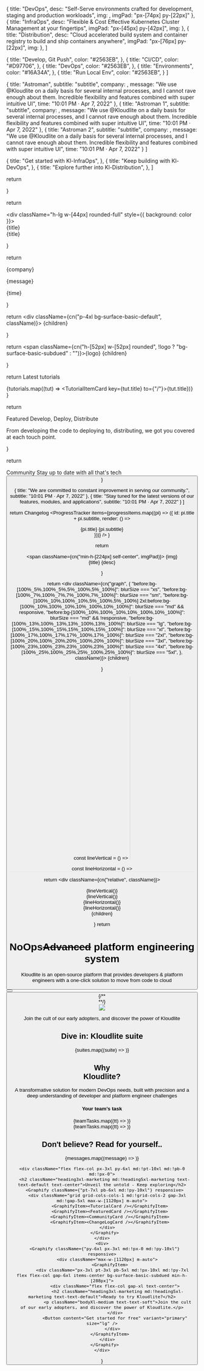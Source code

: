 



  {
    title: "DevOps",
    desc: "Self-Serve environments crafted for development, staging and production workloads",
    img: <DevopsIcon />,
    imgPad: "px-[74px] py-[22px]"
  },
  {
    title: "InfraOps",
    desc: "Flexible & Cost Effective Kubernetes Cluster Management at your fingertips",
    imgPad: "px-[45px] py-[42px]",
    img: <InfraopsIcon />
  },
  {
    title: "Distribution",
    desc: "Cloud accelerated build system and container registry to build and ship containers anywhere",
    imgPad: "px-[76px] py-[22px]",
    img: <DistributionIcon />
  },
]

  {
    title: "Develop, Git Push",
    color: "#2563EB",
  },
  {
    title: "CI/CD",
    color: "#D97706",
  },
  {
    title: "DevOps",
    color: "#2563EB",
  },
  {
    title: "Environments",
    color: "#16A34A",
  },
  {
    title: "Run Local Env",
    color: "#2563EB",
  }
]

  {
    title: "Astroman",
    subtitle: "subtitle",
    company: <TwitterLogo size={24} />,
    message: "We use @Kloudlite on a daily basis for several internal processes, and I cannot rave enough about them. Incredible flexibility and features combined with super intuitive UI",
    time: "10:01 PM · Apr 7, 2022"
  },
  {
    title: "Astroman 1",
    subtitle: "subtitle",
    company: <TwitterLogo size={24} />,
    message: "We use @Kloudlite on a daily basis for several internal processes, and I cannot rave enough about them. Incredible flexibility and features combined with super intuitive UI",
    time: "10:01 PM · Apr 7, 2022"
  },
  {
    title: "Astroman 2",
    subtitle: "subtitle",
    company: <TwitterLogo size={24} />,
    message: "We use @Kloudlite on a daily basis for several internal processes, and I cannot rave enough about them. Incredible flexibility and features combined with super intuitive UI",
    time: "10:01 PM · Apr 7, 2022"
  }
]

  {
    title: "Get started with Kl-InfraOps",
  },
  {
    title: "Keep building with Kl-DevOps",
  },
  {
    title: "Explore further into Kl-Distribution",
  },
]


  return <div>
    <div className='hidden md:!flex flex-row items-center justify-center flex-wrap gap-8xl'>
      <AWSlogoFill size={56} />
      <AWSlogoFill size={56} />
      <AWSlogoFill size={56} />
      <AWSlogoFill size={56} />
      <AWSlogoFill size={56} />
    </div>
    <div className='flex md:!hidden flex-row items-center justify-center flex-wrap gap-5xl'>
      <AWSlogoFill size={40} />
      <AWSlogoFill size={40} />
      <AWSlogoFill size={40} />
      <AWSlogoFill size={40} />
    </div>
  </div>
}


  return <div className="bg-surface-basic-subdued p-lg md:!px-2xl md:!py-xl flex flex-col md:!flex-row md:!items-center gap-lg md:!gap-2xl">
    <div className="flex flex-col gap-lg flex-1">
      <div className="h-lg w-[44px] rounded-full" style={{ background: color }}></div>
      <div className="headingMd text-text-default hidden md:!block">{title}</div>
    </div>
    <div className="headingMd text-text-default block md:!hidden">{title}</div>
    <Avatar color="one" size="md" />
  </div>
}


  return <div className="flex flex-col gap-3xl p-3xl bg-surface-basic-default min-h-[224px]">
    <div className="flex flex-row items-center gap-3xl">
      <span className="flex-1">
        <Profile name={title} subtitle={subtitle} color="one" size="md" />
      </span>
      <span>{company}</span>
    </div>
    <p className="bodyMd text-text-soft">{message}</p>
    <span className="bodySm text-text-soft">{time}</span>
  </div>
}

  return <div className={cn("p-4xl bg-surface-basic-default", className)}>
    {children}
  </div>
}

  return <Link href={to} className="flex flex-row items-center gap-xl">
    <span className={cn("h-[52px] w-[52px] rounded", !logo ? "bg-surface-basic-subdued" : "")}>{logo}</span>
    <span className="headingMd-marketing md:headingLg-marketing text-text-default">{children}</span>
  </Link>
}

  return <UntoldCard className="flex flex-col gap-4xl h-full">
    <span className="bodyLg-medium text-text-disabled">Latest tutorials</span>
    <div className="flex flex-col gap-2xl">
      {tutorials.map((tut) => <TutorialItemCard key={tut.title} to={"/"}>{tut.title}</TutorialItemCard>)}
    </div>
  </UntoldCard>
}

  return <UntoldCard className="flex flex-col gap-3xl h-full">
    <div className="flex flex-col">
      <span className="bodyLg-medium text-text-disabled">Featured</span>
      <span className="heading2xl-marketing md:heading3xl-marketing text-text-default">Develop, Deploy, Distribute</span>
    </div>
    <div className="bg-surface-basic-subdued h-[160px]"></div>
    <p className="bodyMd text-text-soft">From developing the code to deploying to, distributing, we got you covered at each touch point.</p>
  </UntoldCard>
}

  return <UntoldCard className="flex flex-col gap-3xl h-full min-h-[256px]">
    <span className="p-2xl rounded-full border border-border-disabled w-fit"><UsersThree size={32} /></span>
    <div className="flex flex-col">
      <span className="bodyLg-medium text-text-disabled">Community</span>
      <span className="heading2xl-marketing md:heading3xl-marketing text-text-default">Stay up to date with all that's tech</span>
    </div>
    <Button content="Join the Community" variant="primary-outline" size="md" />
  </UntoldCard>
}

  {
    title: "We are committed to constant improvement in serving our community.",
    subtitle: "10:01 PM · Apr 7, 2022"
  },
  {
    title: "Stay tuned for the latest versions of our features, modules, and applications",
    subtitle: "10:01 PM · Apr 7, 2022"
  }
]

  return <UntoldCard className="flex flex-col gap-3xl h-full min-h-[256px]">
    <span className="bodyLg-medium text-text-disabled">Changelog</span>
    <ProgressTracker items={progressItems.map((pi) => ({
      id: pi.title + pi.subtitle, render: () => <div className="flex flex-col gap-lg">
        <span className="headingMd-marketing md:headingLg-marketing text-text-default">{pi.title}</span>
        <span className="bodySm text-text-soft">{pi.subtitle}</span>
      </div>
    }))} />
  </UntoldCard>
}

  return <div key={title} className='bg-surface-basic-default flex flex-col h-full min-h-[416px]'>
    <span className={cn("min-h-[224px] self-center", imgPad)}>
      {img}
    </span>
    <div className="flex flex-col gap-3xl px-4xl pb-4xl">
      <span className="heading3xl-marketing md:!heading4xl-marketing text-text-default">{title}</span>
      <span className="bodyLg md:!bodyXl-medium text-text-strong">{desc}</span>
    </div>
  </div>
}

  return <div className={cn("graph", {
    "before:bg-[100%_5%,100%_5%,5%_100%,5%_100%]": blurSize === "xs",
    "before:bg-[100%_7%,100%_7%,7%_100%,7%_100%]": blurSize === "sm",
    "before:bg-[100%_10%,100%_10%,5%_100%,5%_100%] 2xl:before:bg-[100%_10%,100%_10%,10%_100%,10%_100%]": blurSize === "md" && responsive,
    "before:bg-[100%_10%,100%_10%,10%_100%,10%_100%]": blurSize === "md" && !responsive,
    "before:bg-[100%_13%,100%_13%,13%_100%,13%_100%]": blurSize === "lg",
    "before:bg-[100%_15%,100%_15%,15%_100%,15%_100%]": blurSize === "xl",
    "before:bg-[100%_17%,100%_17%,17%_100%,17%_100%]": blurSize === "2xl",
    "before:bg-[100%_20%,100%_20%,20%_100%,20%_100%]": blurSize === "3xl",
    "before:bg-[100%_23%,100%_23%,23%_100%,23%_100%]": blurSize === "4xl",
    "before:bg-[100%_25%,100%_25%,25%_100%,25%_100%]": blurSize === "5xl",
  }, className)}>
    {children}
  </div>
}

  const lineVertical = () => <svg xmlns="http://www.w3.org/2000/svg" width="2" height="100%" viewBox="0 0 2 480" fill="none" preserveAspectRatio="none">
    <path d="M1 0.000488281L1.00002 480.001" stroke="#D4D4D8" />
  </svg>

  const lineHorizontal = () => <svg xmlns="http://www.w3.org/2000/svg" width="100%" height="2" viewBox="0 0 1184 2" fill="none" preserveAspectRatio="none">
    <path d="M0 1.00122L1184 1.00132" stroke="#D4D4D8" />
  </svg>

  return <div className={cn("relative", className)}>
    <div className="absolute inset-0">
      <div className="h-[calc(100%+40px)] md:h-[calc(100%+64px)] absolute -left-xs -top-[20px] md:-top-[32px]">{lineVertical()}</div>
      <div className="h-[calc(100%+40px)] md:h-[calc(100%+64px)] absolute -right-xs -top-[20px] md:-top-[32px]">{lineVertical()}</div>
      <div className="w-[calc(100%+40px)] md:w-[calc(100%+64px)] absolute -top-xs -left-[20px] md:-left-[32px]">{lineHorizontal()}</div>
      <div className="w-[calc(100%+40px)] md:w-[calc(100%+64px)] absolute -bottom-xs -left-[20px] md:-left-[32px]">{lineHorizontal()}</div>
    </div>
    {children}
  </div>
}
  return <div className='max-w-[1440px] m-auto'>
    <div className='px-3xl py-6xl md:!px-11xl md:!pt-10xl'>
      <div className='flex flex-col gap-3xl text-center items-center'>
        <h1 className='heading3xl-marketing md:!heading6xl-marketing text-text-default text-center md:!w-[615px]'><span className="relative text-center"><span className="text-text-warning absolute -top-2/3 left-1/2 transform -translate-x-1/2">NoOps</span><strike className="no-underline strike">Advanced</strike></span> platform engineering system</h1>
        <p className='bodyLg-medium md:!bodyXl-medium text-text-soft text-center md:!w-[806px]'>Kloudlite is an open-source platform that provides developers & platform engineers with a one-click solution to move from code to cloud</p>
      </div>
      <div className='pt-6xl flex md:!flex-row flex-col gap-4xl items-center justify-center'>
        <Button content="Get started for free" variant='primary' />
        <Button content="Schedule a demo" variant='basic'/>
      </div>
    </div>
    {/**<div className='w-full illustration'></div>**/}
    <div className='w-full'>
      <img src={Illustration} className="illustration"/>
    </div>
    <div className='px-3xl py-6xl md:!px-11xl md:!py-10xl flex flex-col gap-6xl'>
      <p className='headingMd-marketing md:!headingLg-marketing text-text-strong text-center'>Join the cult of our early adopters, and discover the power of Kloudlite</p>
      <Partners/>
    </div>
    <div className='px-3xl py-6xl md:!pb-0 md:!px-0 md:!pt-10xl max-w-[1360px] m-auto'>
      <div className='flex flex-col'>
        <h2 className='heading3xl-marketing md:!heading5xl-marketing text-text-default text-center'>Dive in: Kloudlite suite</h2>
        <Graphify className={"pt-7xl md:!py-10xl"} blurSize={'md'} responsive>
          <div className="grid grid-cols-1 md:!grid-cols-3 gap-3xl md:!gap-5xl max-w-[1120px] m-auto">{suites.map((suite) => <GraphifyItem key={suite.title}><SuiteCard {...suite} /></GraphifyItem>)}</div>
        </Graphify>
      </div>
    </div>
    <div className="py-6xl px-3xl md:!px-0 md:!py-10xl max-w-[1184px] m-auto flex flex-row flex-wrap items-center gap-6xl md:!gap-0">
      <div className="flex flex-col gap-3xl md:!gap-8xl flex-1 md:!flex-auto md:!w-[384px]">
        <h2 className="heading3xl-marketing md:!heading5xl-marketing text-text-default">Why <br className="hidden md:!block" />Kloudlite?</h2>
        <p className="bodyLg-medium md:!bodyXl-medium text-text-soft">A transformative solution for modern DevOps needs, built with precision and a deep understanding of developer and platform engineer challenges</p>
      </div>
      <div className="flex flex-col flex-1 relative">
        <h4 className="headingMd-marketing md:!headingXl-marketing text-text-default text-center relative md:!absolute md:!left-1/2 md:!transform md:!-translate-x-1/2 z-[1]">Your team’s task</h4>
        <Graphify className={"pt-5xl md:!px-10xl md:!py-8xl"}>
          <GraphifyItem>
            <div className="flex p-xl md:!p-5xl flex-row bg-gradient-to-b from-[#E4E4E7] to-[#F3F4F6]">
              <div className="flex flex-col gap-xl md:!gap-5xl flex-1">
                {teamTasks.map((tt) => <TeamTaskCard key={tt.title} color={tt.color} title={tt.title} />)}
              </div>
              <div className="ml-xl md:!ml-8xl flex flex-col gap-xl md:!gap-5xl flex-1">
                {teamTasks.map((tt) => <TeamTaskCard key={tt.title} color={tt.color} title={tt.title} />)}
              </div>
              <div></div>
            </div>
          </GraphifyItem>
        </Graphify>
      </div>
    </div>
    <div className="flex flex-col max-w-[1360px] m-auto py-6xl px-3xl md:!p-0">
      <h2 className="heading3xl-marketing md:!heading5xl-marketing text-text-default text-center">Don't believe? Read for yourself..</h2>
      <Graphify className={"pt-7xl pb-6xl md:!py-10xl"} blurSize="md" responsive>
        <div className="grid grid-cols-cols-1 md:!grid-cols-3 gap-3xl md:!gap-5xl max-w-[1120px] m-auto">{messages.map((message) => <GraphifyItem key={message.title}><MessageCard {...message} /></GraphifyItem>)}</div>
      </Graphify>
    </div>

    <div className="flex flex-col px-3xl py-6xl md:!pt-10xl md:!pb-0 md:!px-0">
      <h2 className="heading3xl-marketing md:!heading5xl-marketing text-text-default text-center">Unveil the untold - Keep exploring</h2>
      <Graphify className={"pt-7xl pb-6xl md:!py-10xl"} responsive>
        <div className="grid grid-cols-cols-1 md:!grid-cols-2 gap-3xl md:!gap-5xl max-w-[1120px] m-auto">
          <GraphifyItem><TutorialCard /></GraphifyItem>
          <GraphifyItem><FeaturedCard /></GraphifyItem>
          <GraphifyItem><CommunityCard /></GraphifyItem>
          <GraphifyItem><ChangeLogCard /></GraphifyItem>
        </div>
      </Graphify>
    </div>
    <div>
      <Graphify className={"py-6xl px-3xl md:!px-0 md:!py-10xl"} responsive>
        <div className="max-w-[1120px] m-auto">
          <GraphifyItem>
            <div className="px-3xl pt-3xl pb-5xl md:!px-10xl md:!py-7xl flex flex-col gap-6xl items-center bg-surface-basic-subdued min-h-[288px]">
              <div className="flex flex-col gap-xl text-center">
                <h2 className="heading3xl-marketing md:!heading5xl-marketing text-text-default">Ready to try Kloudlite?</h2>
                <p className="bodyXl-medium text-text-soft">Join the cult of our early adopters, and discover the power of Kloudlite.</p>
              </div>
              <Button content="Get started for free" variant="primary" size="lg" />
            </div>
          </GraphifyItem>
        </div>
      </Graphify>
    </div>
  </div>
}

<Main />

